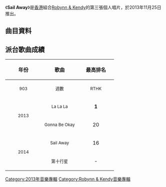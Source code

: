 {{noteTA
|G1=Music
}}
{{Infobox album
| name         = {{lang|en|Sail Away}}
| type         = studio
| artist       = [[Robynn_&_Kendy|Robynn & Kendy]]
| cover        = 
| released     = {{Start date|2013|11|25}}
| format       = 
| recorded     = 2013年
| genre        = [[粵語流行音樂|粵語流行音樂]]
| length       =
| label        = [[環球唱片_(香港)|環球唱片]]
| producer     = [[Edward_Chan|Edward Chan]]（1、3、5、9的音樂監製）<br>[[王紀華|王紀華]]（2、4、6、7、8、10的音樂監製）
| prev_title   = [[Dear_Diary|Dear Diary]]
| prev_year    = 2013
| next_title   = [[Picturesque|Picturesque]]
| next_year    = 2014
}}

《'''Sail Away'''》是[[香港|香港]]組合[[Robynn_&_Kendy|Robynn & Kendy]]的第三張個人唱片，於2013年11月25日推出。

==曲目資料==
{{Tracklist
| collapsed = 
| headline = 
| font_size = 
| total_length =

| title1 = Sail Away
| music1 = [[Robynn_&_Kendy|Robynn & Kendy]]
| lyrics1 = [[Tim_Lui|Tim Lui]]
| arranger1 = [[T-MA|T-MA]]
| producer1 = [[Edward_Chan|Edward Chan]]
| longnote1 = 第三主打
| length1 = 

| title2 = 今天只講笑
| music2 = [[Kendy_Suen|Kendy Suen]]
| lyrics2 = [[曰云|曰云]]
| arranger2 = Barry Chung
| producer2 = 王紀華
| longnote2 = 
| length2 = 

| title3 = La La La
| music3 = [[Robynn_Yip|Robynn Yip]]
| lyrics3 = [[C君|C君]]
| arranger3 = T-MA、Edward Chan
| note3 = featuring [[Ghost_Style|Ghost Style]]
| longnote3 = 第一主打
| producer3 = Edward Chan
| length3 = 

| title4 = 公主病死了
| music4 = Robynn Yip
| lyrics4 = [[藍奕邦|藍奕邦]]
| arranger4 = [[Fergus_Chow|Fergus Chow]]
| producer4 = 王紀華
| longnote4 = 
| length4 = 

| title5 = 到你
| music5 = Robynn & Kendy
| lyrics5 = [[陳詠謙|陳詠謙]]、Robynn Yip
| arranger5 = The Exchange
| note5 = featuring The Exchange
| producer5 = Edward Chan
| length5 = 

| title6 = 不痛不癢
| music6 = Kendy Suen
| lyrics6 = 藍奕邦
| arranger6 = [[劉祖德|劉祖德]]
| producer6 = 王紀華
| longnote6 = 
| length6 = 

| title7 = 第十行星
| music7 = Kendy Suen
| lyrics7 = 曰云
| arranger7 = [[Anthony_Lee|Anthony Lee]]
| producer7 = 王紀華
| longnote7 = 第四主打
| length7 = 

| title8 = Gonna Be Okay
| music8 = Robynn & Kendy
| lyrics8 = 曰云
| arranger8 = 劉祖德
| producer8 = 王紀華
| longnote8 = 第二主打
| length8 = 

| title9 = Sail Away With Me
| music9 = Robynn & Kendy
| lyrics9 = Robynn & Kendy
| arranger9 = T-MA
| producer9 = Edward Chan
| note9 = 《Sail Away》英文版
| length9 = 

| title10 = Gonna Be Okay
| music10 = Robynn & Kendy
| lyrics10 = 
| arranger10 = 劉祖德
| note10 = 純音樂
| producer10 = 王紀華
| length10 = 
}}

== 派台歌曲成績 ==
{| class="wikitable"
!align="center" rowspan="2" | 年份
!align="center" rowspan="2" | 歌曲
!align="center" colspan="8" | 最高排名
|-
!width="100"|<small>903</small> !! width="100"|<small>週數</small> !! width="100"|<small>RTHK</small> !! width="100"|<small>週數</small> !! width="100"|<small>997</small> !! width="100"|<small>週數</small> !! width="100"|<small>TVB</small> !! width="100"|<small>週數</small>
|-
|align="center" rowspan="2"| <small>2013</small> ||align="center"| <small>La La La</small> ||align="center"| '''1''' ||align="center"| 7 ||align="center"| 2 ||align="center"| 9 ||align="center"| '''1''' ||align="center"| 7 ||align="center"| - ||align="center"| -
|-
|align="center"| <small>Gonna Be Okay</small> ||align="center"| 20 ||align="center"| 2 ||align="center"| - ||align="center"| - ||align="center"| 5 ||align="center"| 4 ||align="center"| - ||align="center"| -
|-
|align="center" rowspan="2"| <small>2014</small> ||align="center"| <small>Sail Away</small> ||align="center"| 16 ||align="center"| 2 ||align="center"| - ||align="center"| - ||align="center"| - ||align="center"| - ||align="center"| - ||align="center"| -
|-
|align="center"| <small>第十行星</small> ||align="center"| - ||align="center"| - ||align="center"| - ||align="center"| - ||align="center"| 5 ||align="center"| 3 ||align="center"| - ||align="center"| -
|}

[[Category:2013年音樂專輯|Category:2013年音樂專輯]]
[[Category:Robynn_&_Kendy音樂專輯|Category:Robynn & Kendy音樂專輯]]